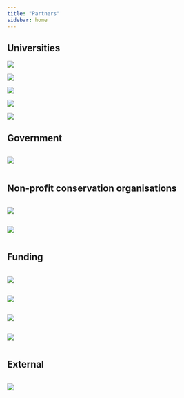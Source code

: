 ```yaml
---
title: "Partners"
sidebar: home
---
```


## Universities

::: {layout-nrow=2}

<a href="https://uqam.ca/en/information/about/" target="_blank">![](./images/logos/uqam.png)</a>

<a href="https://www.mcgill.ca/" target="_blank">![](./images/logos/mcgill_sig_red.jpg)</a>

<a href="https://www.umontreal.ca/en/" target="_blank">![](./images/logos/UdM.png)</a>

<a href="https://www.ulaval.ca/en" target="_blank">![](./images/logos/ULaval.png)</a>

<a href="https://www.uqtr.ca/" target="_blank">![](./images/logos/UQTR.png)</a>
:::

## Government

:::: {layout-nrow=1}

:::{.column width="33%"}

<a href="https://www.environnement.gouv.qc.ca/" target="_blank">![](./images/logos/MELCCFP.jpg)</a>
:::
:::{.column width="33%"}
:::

:::{.column width="33%"}
:::

::::

## Non-profit conservation organisations

:::: {layout-nrow=1}

:::{.column width="33%"}

<a href="https://www.natureconservancy.ca/" target="_blank">![](./images/logos/NCC.jpg)</a>
:::
:::{.column width="33%"}

<a href="https://www.ducks.ca/" target="_blank">![](./images/logos/DUC.png)</a>
:::

:::{.column width="33%"}
:::

:::: 

## Funding

:::: {layout-nrow=2}


:::{.column width="33%"}

<a href="https://www.quebec.ca/gouvernement/politiques-orientations/plan-economie-verte" target="_blank">![](./images/logos/plan-verte.png)
:::

:::{.column width="33%"}

![](./images/logos/quebec.png)</a>
:::

:::{.column width="33%"}

<a href="https://www.nserc-crsng.gc.ca/Innovate-Innover/alliance-alliance/index_eng.asp" target="_blank">![](./images/logos/NSERC.png)</a>
:::


:::{.column width="33%"}

<a href="https://www.ducks.ca/" target="_blank">![](./images/logos/DUC.png)</a>
:::

:::{.column width="33%"}
:::
:::{.column width="33%"}
:::

::::

## External

:::: {layout-nrow=1}
:::{.column width="33%"}

<a href="https://www.sarcel.com/" target="_blank">![](./images/logos/SARCEL.png)</a>
:::

:::{.column width="33%"}
:::

:::{.column width="33%"}
:::

::::

